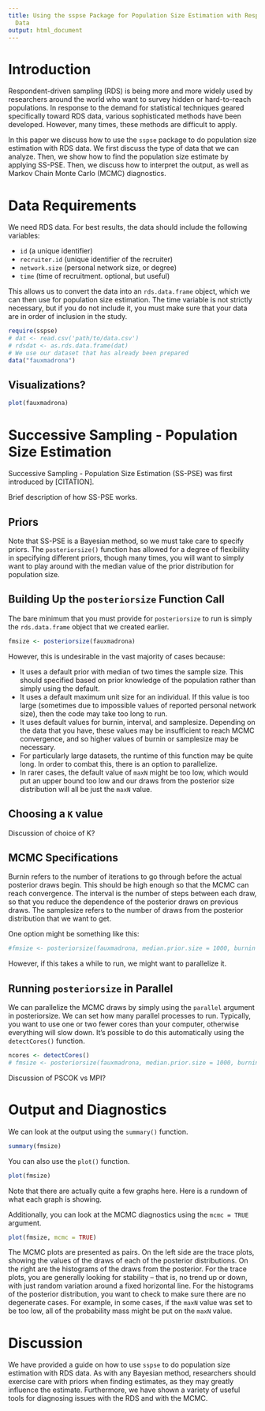 ```yaml
---
title: Using the sspse Package for Population Size Estimation with Respondent-Driven Sampling
  Data
output: html_document
---
```


# Introduction

Respondent-driven sampling (RDS) is being more and more widely used by researchers around the world who want to survey hidden or hard-to-reach populations. In response to the demand for statistical techniques geared specifically toward RDS data, various sophisticated methods have been developed. However, many times, these methods are difficult to apply.

In this paper we discuss how to use the `sspse` package to do population size estimation with RDS data. We first discuss the type of data that we can analyze. Then, we show how to find the population size estimate by applying SS-PSE. Then, we discuss how to interpret the output, as well as Markov Chain Monte Carlo (MCMC) diagnostics.

# Data Requirements

We need RDS data. For best results, the data should include the following variables:

- `id` (a unique identifier)
- `recruiter.id` (unique identifier of the recruiter)
- `network.size` (personal network size, or degree)
- `time` (time of recruitment. optional, but useful)

This allows us to convert the data into an `rds.data.frame` object, which we can then use for population size estimation. The time variable is not strictly necessary, but if you do not include it, you must make sure that your data are in order of inclusion in the study.  

```r
require(sspse)
# dat <- read.csv('path/to/data.csv')
# rdsdat <- as.rds.data.frame(dat)
# We use our dataset that has already been prepared
data("fauxmadrona")
```

## Visualizations?

```r
plot(fauxmadrona)
```

# Successive Sampling - Population Size Estimation

Successive Sampling - Population Size Estimation (SS-PSE) was first introduced by [CITATION]. 

Brief description of how SS-PSE works.

## Priors

Note that SS-PSE is a Bayesian method, so we must take care to specify priors. The `posteriorsize()` function has allowed for a degree of flexibility in specifying different priors, though many times, you will want to simply want to play around with the median value of the prior distribution for population size. 

## Building Up the `posteriorsize` Function Call

The bare minimum that you must provide for `posteriorsize` to run is simply the `rds.data.frame` object that we created earlier.

```r
fmsize <- posteriorsize(fauxmadrona)
```

However, this is undesirable in the vast majority of cases because:

- It uses a default prior with median of two times the sample size. This should specified based on prior knowledge of the population rather than simply using the default. 
- It uses a default maximum unit size for an individual. If this value is too large (sometimes due to impossible values of reported personal network size), then the code may take too long to run.
- It uses default values for burnin, interval, and samplesize. Depending on the data that you have, these values may be insufficient to reach MCMC convergence, and so higher values of burnin or samplesize may be necessary.
- For particularly large datasets, the runtime of this function may be quite long. In order to combat this, there is an option to parallelize. 
- In rarer cases, the default value of `maxN` might be too low, which would put an upper bound too low and our draws from the posterior size distribution will all be just the `maxN` value.

## Choosing a `K` value

Discussion of choice of K?

## MCMC Specifications

Burnin refers to the number of iterations to go through before the actual posterior draws begin. This should be high enough so that the MCMC can reach convergence. The interval is the number of steps between each draw, so that you reduce the dependence of the posterior draws on previous draws. The samplesize refers to the number of draws from the posterior distribution that we want to get. 

One option might be something like this:

```r
#fmsize <- posteriorsize(fauxmadrona, median.prior.size = 1000, burnin = 10000, interval = 10, samplesize = 10000)
```

However, if this takes a while to run, we might want to parallelize it.

## Running `posteriorsize` in Parallel

We can parallelize the MCMC draws by simply using the `parallel` argument in posteriorsize. We can set how many parallel processes to run. Typically, you want to use one or two fewer cores than your computer, otherwise everything will slow down. It's possible to do this automatically using the `detectCores()` function.

```r
ncores <- detectCores()
# fmsize <- posteriorsize(fauxmadrona, median.prior.size = 1000, burnin = 10000, interval = 10, samplesize = 10000, parallel = ncores)
```

Discussion of PSCOK vs MPI?

# Output and Diagnostics

We can look at the output using the `summary()` function.

```r
summary(fmsize)
```

You can also use the `plot()` function.

```r
plot(fmsize)
```

Note that there are actually quite a few graphs here. Here is a rundown of what each graph is showing.

Additionally, you can look at the MCMC diagnostics using the `mcmc = TRUE` argument.

```r
plot(fmsize, mcmc = TRUE)
```

The MCMC plots are presented as pairs. On the left side are the trace plots, showing the values of the draws of each of the posterior distributions. On the right are the histograms of the draws from the posterior. For the trace plots, you are generally looking for stability -- that is, no trend up or down, with just random variation around a fixed horizontal line. For the histograms of the posterior distribution, you want to check to make sure there are no degenerate cases. For example, in some cases, if the `maxN` value was set to be too low, all of the probability mass might be put on the `maxN` value.   


# Discussion

We have provided a guide on how to use `sspse` to do population size estimation with RDS data. As with any Bayesian method, researchers should exercise care with priors when finding estimates, as they may greatly influence the estimate. Furthermore, we have shown a variety of useful tools for diagnosing issues with the RDS and with the MCMC.



